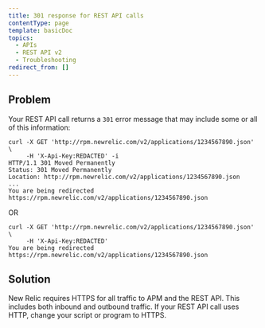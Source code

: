 ```yaml
---
title: 301 response for REST API calls
contentType: page
template: basicDoc
topics:
  - APIs
  - REST API v2
  - Troubleshooting
redirect_from: []
---
```


## Problem

Your REST API call returns a `301` error message that may include some or all of this information:

```
curl -X GET 'http://rpm.newrelic.com/v2/applications/1234567890.json' \
     -H 'X-Api-Key:REDACTED' -i
HTTP/1.1 301 Moved Permanently
Status: 301 Moved Permanently
Location: http://rpm.newrelic.com/v2/applications/1234567890.json
...
You are being redirected https://rpm.newrelic.com/v2/applications/1234567890.json
```

OR

```
curl -X GET 'http://rpm.newrelic.com/v2/applications/1234567890.json' \
     -H 'X-Api-Key:REDACTED'
You are being redirected https://rpm.newrelic.com/v2/applications/1234567890.json
```

## Solution

New Relic requires HTTPS for all traffic to APM and the REST API. This includes both inbound and outbound traffic. If your REST API call uses HTTP, change your script or program to HTTPS.
